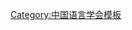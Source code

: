 {{Navbox
| name   = 中国语言学会第四届理事会
| title  = [[中国语言学会]]第四届理事会
| above  = 1993年－1996年
| bodyclass = hlist
| group1 = 会长
| list1  = [[刘坚|刘　坚]]
| group2 = 副会长
| list2  = 
* [[胡明扬]]
* [[道布|道　布]]
| group3 = 秘书长
| list3  = [[侯精一]]
| group4 = 常务理事
| list4  = 
* [[陈亚川]]
* [[陈章太]]
* [[道布|道　布]]
* [[侯精一]]
* [[胡明扬]]
* [[李新魁]]
* [[李行健]]
* [[刘坚|刘　坚]]
* [[吕必松]]
* [[吕冀平]]
* [[清格尔泰]]
* [[裘锡圭]]
* [[熊正辉]]
* [[邢福义]]
* [[许宝华]]
* [[许嘉璐]]
* [[照那斯图]]
| group5 = 
| list5  = 
| group6 = 
| list6  = 
}}<noinclude>
{{collapsible option}}
[[Category:中国语言学会模板]]
</noinclude>
